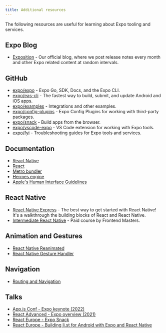 ```yaml
---
title: Additional resources
---
```


The following resources are useful for learning about Expo tooling and services.

## Expo Blog

- [Exposition](https://blog.expo.dev/) - Our official blog, where we post release notes every month and other Expo related content at random intervals.

## GitHub

- [expo/expo](https://github.com/expo/expo) - Expo Go, SDK, Docs, and the Expo CLI.
- [expo/eas-cli](https://github.com/expo/eas-cli) - The fastest way to build, submit, and update Android and iOS apps.
- [expo/examples](https://github.com/expo/examples) - Integrations and other examples.
- [expo/config-plugins](https://github.com/expo/config-plugins) - Expo Config Plugins for working with third-party packages.
- [expo/snack](https://github.com/expo/snack) - Build apps from the browser.
- [expo/vscode-expo](https://github.com/expo/vscode-expo) - VS Code extension for working with Expo tools.
- [expo/fyi](https://github.com/expo/fyi) - Troubleshooting guides for Expo tools and services.

## Documentation

- [React Native](https://reactnative.dev/docs/getting-started)
- [React](https://react.dev/learn)
- [Metro bundler](https://facebook.github.io/metro/)
- [Hermes engine](https://hermesengine.dev/)
- [Apple's Human Interface Guidelines](https://developer.apple.com/design/human-interface-guidelines/guidelines/overview/)

## React Native

- [React Native Express](http://www.reactnativeexpress.com/) - The best way to get started with React Native! It's a walkthrough the building blocks of React and React Native.
- [Intermediate React Native](https://frontendmasters.com/courses/intermediate-react-native/) - Paid course by Frontend Masters.

## Animation and Gestures

- [React Native Reanimated](/versions/latest/sdk/reanimated/)
- [React Native Gesture Handler](/versions/latest/sdk/gesture-handler/)

## Navigation

- [Routing and Navigation](/guides/routing-and-navigation/)

## Talks

- [App.js Conf - Expo keynote (2022)](https://youtu.be/ObeaMae0hug)
- [React Advanced - Expo overview (2021)](https://www.youtube.com/watch?v=YjJ0NG9MFkg)
- [React Europe - Expo Snack](https://www.youtube.com/watch?v=U0vnAW4UNXE)
- [React Europe - Building li.st for Android with Expo and React Native](https://www.youtube.com/watch?v=cI9bDvDEsYE)
